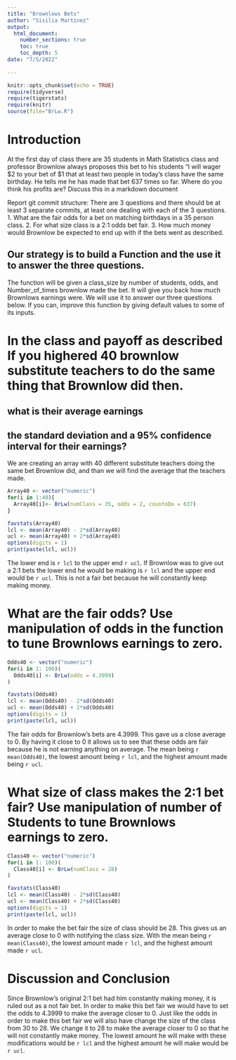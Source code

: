 ```yaml
---
title: "Brownlows Bets"
author: "Sisilia Martinez"
output: 
  html_document:
    number_sections: true
    toc: true
    toc_depth: 5
date: "7/5/2022"    
    
---
```

```r
knitr::opts_chunk$set(echo = TRUE)
require(tidyverse)
require(tigerstats)
require(knitr)
source(file="BrLw.R")
```


<!-- We recommend you use git branches -- create a separate branch for each major section i.e. Introduction, Methods, Results, Inferential Results, and Discussion and Conclusions - leave the YAML block untouched until the final merge where you put in your own name !-->

# Introduction

<!--In this section you explain what you are trying to show.  Where did the data come from?  What is the research or other question you are trying to answer?!-->

 At the first day of class there are 35 students in Math Statistics class and professor Brownlow always proposes this bet to his students "I will wager $2 to your bet of $1 that at least two people in today's class have  the same birthday.  He tells me he has made that bet 637 times so far. Where do you think his profits are? Discuss this in a markdown document
 
Report git commit structure:
There are 3 questions and there should be at least 3 separate commits, at least one dealing with each of the 3 questions.
1. What are the fair odds for a bet on matching birthdays in a 35 person class.
2. For what size class is a 2:1 odds bet fair.
3. How much money would Brownlow be expected to end up with if the bets went as described.

## Our strategy is to build a Function and the use it to answer the three questions. 

The function will be given a class_size by number of students, odds, and Number_of_times brownlow made the bet.  It will give you back how much Brownlows earnings were. We will use it to answer our three questions below. If you can, improve this function by giving default values to some of its inputs. 

# In the class and payoff as described  If you highered 40 brownlow substitute teachers to do the same thing that Brownlow did then.
## what is their average earnings
## the standard deviation and a 95% confidence interval for their earnings?
  
<!--Explain and display your method of coming up with a 95% confidence interval of  professor Brownlows winnings (or losings)-->

We are creating an array with 40 different substitute teachers doing the same bet Brownlow did, and than we will find the average that the teachers made.

```r
Array40 <- vector("numeric")
for(i in 1:40){
  Array40[i]<- BrLw(numClass = 35, odds = 2, countoDo = 637)
}

favstats(Array40)
lcl <- mean(Array40) - 2*sd(Array40)
ucl <- mean(Array40) + 2*sd(Array40)
options(digits = 1)
print(paste(lcl, ucl))
```

The lower end is `r lcl` to the upper end `r ucl`. If Brownlow was to give out a 2:1 bets the lower end he would be making is `r lcl` and the upper end would be `r ucl`. This is not a fair bet because he will constantly keep making money. 

# What are the fair odds? Use manipulation of odds in the function to tune Brownlows earnings to zero. 


<!--Decide on your methods:  In this section explain the approach you will take to attack the issue --- how will you decide on a likely estimate of professor Brownlow's earnings or losses after 637 bets. Also explain how you construct a 95% confidence interval about your estimate of his winnings !-->

```r
Odds40 <- vector("numeric")
for(i in 1: 100)(
  Odds40[i] <- BrLw(odds = 4.3999)
)

favstats(Odds40)
lcl <- mean(Odds40) - 2*sd(Odds40)
ucl <- mean(Odds40) + 2*sd(Odds40)
options(digits = 1)
print(paste(lcl, ucl))
```

The fair odds for Brownlow's bets are 4.3999. This gave us a close average to 0. By having it close to 0 it allows us to see that these odds are fair because he is not earning anything on average. The mean being `r mean(Odds40)`, the lowest amount being `r lcl`, and the highest amount made being `r ucl`.

# What size of class makes the 2:1 bet fair?  Use manipulation of number of Students to tune Brownlows earnings to zero.

<!--Explain and display the results of your method of coming up with the estimate of professor Brownlows betting profits!-->


```r
Class40 <- vector("numeric")
for(i in 1: 100)(
  Class40[i] <- BrLw(numClass = 28)
)

favstats(Class40)
lcl <- mean(Class40) - 2*sd(Class40)
ucl <- mean(Class40) + 2*sd(Class40)
options(digits = 1)
print(paste(lcl, ucl))
```

In order to make the bet fair the size of class should be 28. This gives us an average close to 0 with notifying the class size. With the mean being `r mean(Class40)`, the lowest amount made `r lcl`, and the highest amount made `r ucl`.



# Discussion and Conclusion

<!--Discussion and conclusion here.  If professor Brownlow is consistantly making or losing money how could he change his payout so that his profits center on zero?  Also discuss what size his class should be in order to have his current scheme balance at zero profit.!-->

Since Brownlow's original 2:1 bet had him constantly making money, it is ruled out as a not fair bet. In order to make this bet fair we would have to set the odds to 4.3999 to make the average closer to 0. Just like the odds in order to make this bet fair we will also have change the size of the class from 30 to 28. We change it to 28 to make the average closer to 0 so that he will not constantly make money. The lowest amount he will make with these modifications would be `r lcl` and the highest amount he will make would be `r ucl`.

